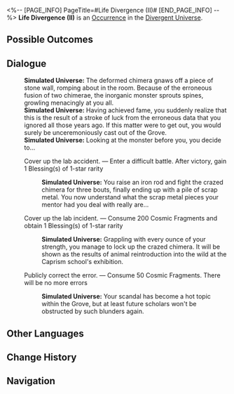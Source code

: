 <%-- [PAGE_INFO]
PageTitle=#Life Divergence (II)#
[END_PAGE_INFO] --%>
{{Stub}}
{{Simulated Universe Event Infobox
|id            = 26001-1
|title         = 
|image         = <!--TBA: SpriteOutput/Rogue/RandomEvent/PicRogueEvent_34.png-->
|domains_su    = 
|domains_swarm = 
|domains_gng   = 
|domains_du    = Unknown
|domains_und   = 
|requirements  = 
|prev          = 
|next          = 
|characters    = 
|factions      = 
|order         = 
|order_du      = 146
}}
'''Life Divergence (II)''' is an [[Divergent Universe/Occurrence|Occurrence]] in the [[Divergent Universe]].

==Possible Outcomes==
{{Possible Outcomes
|choice_1 = Cover up the lab accident.
|result_1 = Enter a difficult battle. After victory, gain 1 Blessing(s) of 1-star rarity

|choice_2 = Cover up the lab incident.
|result_2 = Consume 200 Cosmic Fragments and obtain 1 Blessing(s) of 1-star rarity

|choice_3 = Publicly correct the error.
|result_3 = Consume 50 Cosmic Fragments. There will be no more errors

}}
<!--
==Gameplay Notes==
* 
-->
==Dialogue==
{{Dialogue Start}}
:'''Simulated Universe:''' The deformed chimera gnaws off a piece of stone wall, romping about in the room. Because of the erroneous fusion of two chimerae, the inorganic monster sprouts spines, growling menacingly at you all.
:'''Simulated Universe:''' Having achieved fame, you suddenly realize that this is the result of a stroke of luck from the erroneous data that you ignored all those years ago. If this matter were to get out, you would surely be unceremoniously cast out of the Grove.
:'''Simulated Universe:''' Looking at the monster before you, you decide to...
:{{DIcon|Star}} Cover up the lab accident. &mdash; Enter a difficult battle. After victory, gain 1 Blessing(s) of 1-star rarity
::'''Simulated Universe:''' You raise an iron rod and fight the crazed chimera for three bouts, finally ending up with a pile of scrap metal. You now understand what the scrap metal pieces your mentor had you deal with really are...
:{{DIcon|Star}} Cover up the lab incident. &mdash; Consume 200 Cosmic Fragments and obtain 1 Blessing(s) of 1-star rarity
::'''Simulated Universe:''' Grappling with every ounce of your strength, you manage to lock up the crazed chimera. It will be shown as the results of animal reintroduction into the wild at the Caprism school's exhibition.
:{{DIcon|Star}} Publicly correct the error. &mdash; Consume 50 Cosmic Fragments. There will be no more errors
::'''Simulated Universe:''' Your scandal has become a hot topic within the Grove, but at least future scholars won't be obstructed by such blunders again.
{{Dialogue End}}

==Other Languages==
{{Other Languages
|en   = Life Divergence (II)
|zhs  = 生命分岔（其二）
|zht  = 生命分岔（其二）
|ja   = 人生の分かれ道（その二）
|ko   = 생명의 갈림길(2)
|es   = Divergencia vital II
|fr   = Bifurcation de la vie (II)
|ru   = Расщепление жизни II
|th   = แบ่งแยกชีวิต (II)
|vi   = Ngã Rẽ Cuộc Đời (II)
|de   = Gabelung des Lebens (II)
|id   = Cabang Kehidupan 2
|pt   = Divergência da Vida (II)
}}

==Change History==
{{Change History|3.1}}

==Navigation==
{{Occurrence Navbox}}